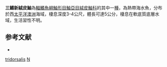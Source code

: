 {{Speciesbox
| taxon = Neoaploactis tridorsalis
| binomial_authority =  [[Eschmeyer|Eschmeyer]] & [[Allen|Allen]], 1978 
| status = NE
| status_system = IUCN3.1
}}
'''三鰭新絨皮鮋'''為[[輻鰭魚綱|輻鰭魚綱]][[鮋形目|鮋形目]][[鮋亞目|鮋亞目]][[絨皮鮋科|絨皮鮋科]]的其中一[[種|種]]，為熱帶海水魚，分布於西[[太平洋|太平洋]][[澳洲|澳洲]]海域，棲息深度3-4公尺，體長可達5公分，棲息在軟底質底層水域，生活習性不明。

==参考文献==
*{{FishBase_species|genus=Neoaploactis|species=tridorsalis|year=2014|month=6}}

{{鮋形目小作品}}
{{Taxonbar}}
[[Category:新絨皮鮋屬|tridorsalis]]
[[Category:1978年描述的鱼类|N]]